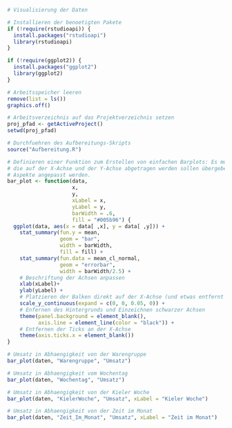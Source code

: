 ```r
# Visualisierung der Daten

# Installieren der benoetigten Pakete
if (!require(rstudioapi)) {
  install.packages("rstudioapi")
  library(rstudioapi) 
}

if (!require(ggplot2)) {
  install.packages("ggplot2")
  library(ggplot2)
}

# Arbeitsspeicher leeren
remove(list = ls())
graphics.off()

# Arbeitsverzeichnis auf das Projektverzeichnis setzen
proj_pfad <- getActiveProject()
setwd(proj_pfad)

# Durchfuehren des Aufbereitungs-Skripts
source("Aufbereitung.R")

# Definieren einer Funktion zum Erstellen von einfachen Barplots: Es muessen die Daten und die Spaltennamen der Variablen,
# die auf der X-Achse und der Y-Achse abgetragen werden sollen übergeben werden. Zusaetzlich koennen einige kosmetische
# Aspekte angepasst werden.
bar_plot <- function(data,
                     x,
                     y,
                     xLabel = x,
                     yLabel = y,
                     barWidth = .6,
                     fill = "#005b96") {
  ggplot(data, aes(x = data[ ,x], y = data[ ,y])) +
    stat_summary(fun.y = mean,
                 geom = "bar",
                 width = barWidth,
                 fill = fill) +
    stat_summary(fun.data = mean_cl_normal,
                 geom = "errorbar",
                 width = barWidth/2.5) +
    # Beschriftung der Achsen anpassen
    xlab(xLabel)+
    ylab(yLabel) +
    # Platzieren der Balken direkt auf der X-Achse (und etwas entfernt von der Y-Achse)
    scale_y_continuous(expand = c(0, 0, 0.05, 0)) +
    # Enfernen des Hintergrunds und Einzeichnen schwarzer Achsen
    theme(panel.background = element_blank(),
          axis.line = element_line(color = "black")) +
    # Entfernen der Ticks an der X-Achse
    theme(axis.ticks.x = element_blank())
}

```

```r

# Umsatz in Abhaengigkeit von der Warengruppe
bar_plot(daten, "Warengruppe", "Umsatz")

```


```r

# Umsatz in Abhaengigkeit vom Wochentag
bar_plot(daten, "Wochentag", "Umsatz")

```

```r

# Umsatz in Abhaengigkeit von der Kieler Woche
bar_plot(daten, "KielerWoche", "Umsatz", xLabel = "Kieler Woche")

```

```r

# Umsatz in Abhaengigkeit von der Zeit im Monat
bar_plot(daten, "Zeit_Im_Monat", "Umsatz", xLabel = "Zeit im Monat")

```